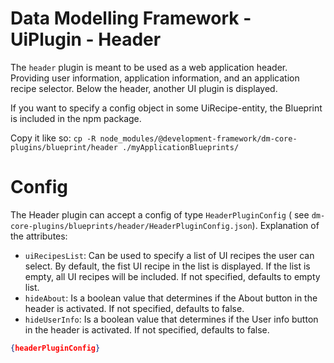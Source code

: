 

# Data Modelling Framework - UiPlugin - Header

The `header` plugin is meant to be used as a web application header. Providing user information, application
information, and an application recipe selector. Below the header, another UI plugin is displayed.

If you want to specify a config object in some UiRecipe-entity, the Blueprint is included in the npm package.

Copy it like so: `cp -R node_modules/@development-framework/dm-core-plugins/blueprint/header ./myApplicationBlueprints/`

# Config

The Header plugin can accept a config of type `HeaderPluginConfig` (
see `dm-core-plugins/blueprints/header/HeaderPluginConfig.json`).
Explanation of the attributes:

* `uiRecipesList`: Can be used to specify a list of UI recipes the user can select. By default, the fist UI recipe in
  the list is displayed. If the list is empty, all UI recipes will be included. If not
  specified, defaults to empty list.
* `hideAbout`: Is a boolean value that determines if the About button in the header is activated. If not specified,
  defaults to false.
* `hideUserInfo`: Is a boolean value that determines if the User info button in the header is activated. If not
  specified, defaults to false.



```json
{headerPluginConfig}
```